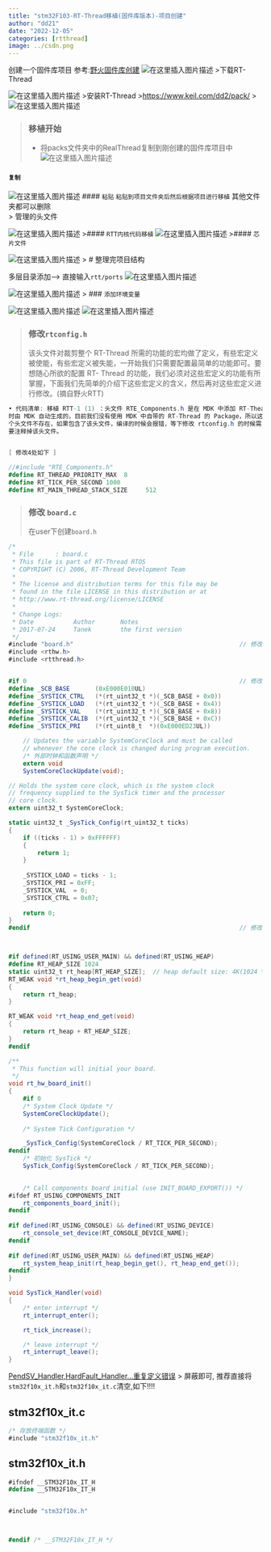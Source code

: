 ```yaml
---
title: "stm32F103-RT-Thread移植(固件库版本)-项目创建"
author: "dd21"
date: "2022-12-05" 
categories: [rtthread]
image: ../csdn.png
---
```




创建一个固件库项目
参考:[野火固件库创建](https://www.bilibili.com/video/BV1yW411Y7Gw?p=18&spm_id_from=pageDriver&vd_source=c0157a4afd2e47c7662431fd9d2739fb)
![在这里插入图片描述](https://img-blog.csdnimg.cn/116e7c4ac4c74dd3a2d443d08496842a.png)
>下载RT-Thread

![在这里插入图片描述](https://img-blog.csdnimg.cn/2baa50040f08431ab315828b883b3e02.png)
>安装RT-Thread
>[https://www.keil.com/dd2/pack/](https://www.keil.com/dd2/pack/)
>
![在这里插入图片描述](https://img-blog.csdnimg.cn/d84a2e6744674a0680b0f589d5781821.png)

> ### 移植开始
> - 将packs文件夹中的RealThread复制到刚创建的固件库项目中
![在这里插入图片描述](https://img-blog.csdnimg.cn/265ce708244f4743a50692cb078f721b.png)


####  `复制`
![在这里插入图片描述](https://img-blog.csdnimg.cn/5f8ffff03b3b430fb9d7b6fa6f8ae3a5.png)
####  `粘贴`
`粘贴到项目文件夹后然后根据项目进行移植`
其他文件夹都可以删除  
> 管理的头文件

![在这里插入图片描述](https://img-blog.csdnimg.cn/6151c05b73124c7e840a80204ec97553.png)
>#### `RTT内核代码移植`
![在这里插入图片描述](https://img-blog.csdnimg.cn/219fbb71ac9940ea92221a46a807b3e5.png)
>#### `芯片文件`

![在这里插入图片描述](https://img-blog.csdnimg.cn/0648afd7abc94b33a2771c703617e640.png)
> # 整理完项目结构

多层目录添加--> 直接输入`rtt/ports`
![在这里插入图片描述](https://img-blog.csdnimg.cn/b88e5960935741a9b1d5083e14236f13.png)

![在这里插入图片描述](https://img-blog.csdnimg.cn/9ed374a293fd48ea8f6e5b9c926d6be2.png)
> ### `添加环境变量`

![在这里插入图片描述](https://img-blog.csdnimg.cn/ec1136a015d84bffaa78934a668b093a.png)
![在这里插入图片描述](https://img-blog.csdnimg.cn/39ec9ed45f69463da2344dcb36d38936.png)

> ### 修改`rtconfig.h`
> 该头文件对裁剪整个 RT-Thread 所需的功能的宏均做了定义，有些宏定义被使能，有些宏定义被失能，一开始我们只需要配置最简单的功能即可。要想随心所欲的配置 RT- Thread 的功能，我们必须对这些宏定义的功能有所掌握，下面我们先简单的介绍下这些宏定义的含义，然后再对这些宏定义进行修改。(摘自野火RTT)

```csharp
• 代码清单: 移植 RTT-1 (1) ：头文件 RTE_Components.h 是在 MDK 中添加 RT-Thead Package
时由 MDK 自动生成的，目前我们没有使用 MDK 中自带的 RT-Thread 的 Package，所以这
个头文件不存在，如果包含了该头文件，编译的时候会报错，等下修改 rtconfig.h 的时候需
要注释掉该头文件。


[ 修改4处如下 ]

//#include "RTE_Components.h"
#define RT_THREAD_PRIORITY_MAX  8
#define RT_TICK_PER_SECOND 1000
#define RT_MAIN_THREAD_STACK_SIZE     512
```
> ### 修改 `board.c`
> 在user下创建`board.h`

```csharp
/*
 * File      : board.c
 * This file is part of RT-Thread RTOS
 * COPYRIGHT (C) 2006, RT-Thread Development Team
 *
 * The license and distribution terms for this file may be
 * found in the file LICENSE in this distribution or at
 * http://www.rt-thread.org/license/LICENSE
 *
 * Change Logs:
 * Date           Author       Notes
 * 2017-07-24     Tanek        the first version
 */
#include "board.h"												// 修改
#include <rthw.h>
#include <rtthread.h>


#if 0															// 修改
#define _SCB_BASE       (0xE000E010UL)
#define _SYSTICK_CTRL   (*(rt_uint32_t *)(_SCB_BASE + 0x0))
#define _SYSTICK_LOAD   (*(rt_uint32_t *)(_SCB_BASE + 0x4))
#define _SYSTICK_VAL    (*(rt_uint32_t *)(_SCB_BASE + 0x8))
#define _SYSTICK_CALIB  (*(rt_uint32_t *)(_SCB_BASE + 0xC))
#define _SYSTICK_PRI    (*(rt_uint8_t  *)(0xE000ED23UL))

    // Updates the variable SystemCoreClock and must be called
    // whenever the core clock is changed during program execution.
    /* 外部时钟和函数声明 */
    extern void
    SystemCoreClockUpdate(void);

// Holds the system core clock, which is the system clock 
// frequency supplied to the SysTick timer and the processor 
// core clock.
extern uint32_t SystemCoreClock;

static uint32_t _SysTick_Config(rt_uint32_t ticks)
{
    if ((ticks - 1) > 0xFFFFFF)
    {
        return 1;
    }
    
    _SYSTICK_LOAD = ticks - 1; 
    _SYSTICK_PRI = 0xFF;
    _SYSTICK_VAL  = 0;
    _SYSTICK_CTRL = 0x07;  
    
    return 0;
}
#endif															// 修改



#if defined(RT_USING_USER_MAIN) && defined(RT_USING_HEAP)
#define RT_HEAP_SIZE 1024
static uint32_t rt_heap[RT_HEAP_SIZE];	// heap default size: 4K(1024 * 4)
RT_WEAK void *rt_heap_begin_get(void)
{
    return rt_heap;
}

RT_WEAK void *rt_heap_end_get(void)
{
    return rt_heap + RT_HEAP_SIZE;
}
#endif

/**
 * This function will initial your board.
 */
void rt_hw_board_init()
{	
    #if 0																		// 修改
	/* System Clock Update */
	SystemCoreClockUpdate();
	
	/* System Tick Configuration */

    _SysTick_Config(SystemCoreClock / RT_TICK_PER_SECOND);
#endif																			// 修改
    /* 初始化 SysTick */
    SysTick_Config(SystemCoreClock / RT_TICK_PER_SECOND);						// 修改

    
    /* Call components board initial (use INIT_BOARD_EXPORT()) */
#ifdef RT_USING_COMPONENTS_INIT
    rt_components_board_init();
#endif
    
#if defined(RT_USING_CONSOLE) && defined(RT_USING_DEVICE)
	rt_console_set_device(RT_CONSOLE_DEVICE_NAME);
#endif
    
#if defined(RT_USING_USER_MAIN) && defined(RT_USING_HEAP)
    rt_system_heap_init(rt_heap_begin_get(), rt_heap_end_get());
#endif
}

void SysTick_Handler(void)
{
	/* enter interrupt */
	rt_interrupt_enter();

	rt_tick_increase();

	/* leave interrupt */
	rt_interrupt_leave();
}

```
[PendSV_Handler,HardFault_Handler...重复定义错误](http://bbs.eeworld.com.cn/thread-1065333-1-1.html)
> 屏蔽即可, 推荐直接将`stm32f10x_it.h`和`stm32f10x_it.c`清空,如下!!!!

## stm32f10x_it.c
```csharp
/* 存放终端函数 */
#include "stm32f10x_it.h"
```
## stm32f10x_it.h

```csharp
#ifndef __STM32F10x_IT_H
#define __STM32F10x_IT_H


#include "stm32f10x.h"



#endif /* __STM32F10x_IT_H */

```

